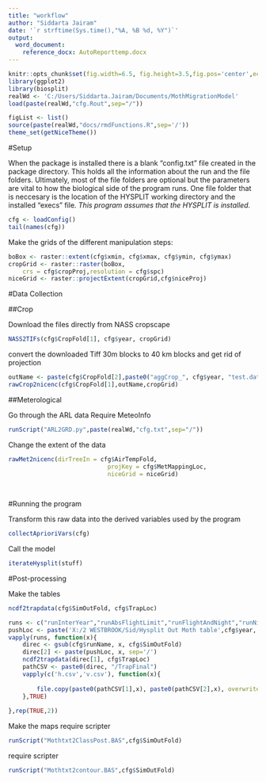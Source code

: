 ```yaml
---
title: "workflow"
author: "Siddarta Jairam"
date: '`r strftime(Sys.time(),"%A, %B %d, %Y")`'
output: 
  word_document:
    reference_docx: AutoReporttemp.docx
---
```


```r
knitr::opts_chunk$set(fig.width=6.5, fig.height=3.5,fig.pos='center',echo=TRUE,comment='>',dpi=800)
library(ggplot2)
library(biosplit)
realWd <- 'C:/Users/Siddarta.Jairam/Documents/MothMigrationModel'
load(paste(realWd,"cfg.Rout",sep="/"))

figList <- list()
source(paste(realWd,"docs/rmdFunctions.R",sep='/'))
theme_set(getNiceTheme())
```

#Setup

When the package is installed there is a blank "config.txt" file created in the package directory. This holds all the information about the run and the file folders. Ultimately, most of the file folders are optional but the parameters are vital to how the biological side of the program runs. One file folder that is neccesary is the location of the HYSPLIT working directory and the installed "execs" file. *This program assumes that the HYSPLIT is installed.*

```r
cfg <- loadConfig()
tail(names(cfg))
```

Make the grids of the different manipulation steps:

```r
boBox <- raster::extent(cfg$xmin, cfg$xmax, cfg$ymin, cfg$ymax)
cropGrid <- raster::raster(boBox,
	crs = cfg$cropProj,resolution = cfg$spc)
niceGrid <- raster::projectExtent(cropGrid,cfg$niceProj)
```


#Data Collection

##Crop

Download the files directly from NASS cropscape

```r
NASS2TIFs(cfg$CropFold[1], cfg$year, cropGrid)
```

convert the downloaded Tiff 30m blocks to 40 km blocks and get rid of projection
```r
outName <- paste(cfg$CropFold[2],paste0("aggCrop_", cfg$year, "test.dat"),sep="/")
rawCrop2nicenc(cfg$CropFold[1],outName,cropGrid)
```


##Meterological

Go through the ARL data 
Require MeteoInfo

```r
runScript("ARL2GRD.py",paste(realWd,"cfg.txt",sep="/"))
```

Change the extent of the data

```r
rawMet2nicenc(dirTreeIn = cfg$AirTempFold,
							projKey = cfg$MetMappingLoc,
							niceGrid = niceGrid)
							
												
```


#Running the program

Transform this raw data into the derived variables used by the program
```r
collectAprioriVars(cfg)
```

Call the model
```r
iterateHysplit(stuff)
```

#Post-processing

Make the tables
```r
ncdf2trapdata(cfg$SimOutFold, cfg$TrapLoc)

runs <- c("runInterYear","runAbsFlightLimit","runFlightAndNight","runNightDurDel")
pushLoc <- paste('X:/2 WESTBROOK/Sid/Hysplit Out Moth table',cfg$year, sep='/')
vapply(runs, function(x){
	direc <- gsub(cfg$runName, x, cfg$SimOutFold)
	direc[2] <- paste(pushLoc, x, sep='/')
	ncdf2trapdata(direc[1], cfg$TrapLoc)
	pathCSV <- paste0(direc, "/TrapFinal")
	vapply(c('h.csv','v.csv'), function(x){
		
		file.copy(paste0(pathCSV[1],x), paste0(pathCSV[2],x), overwrite = TRUE)
	},TRUE)
		
},rep(TRUE,2))

```


Make the maps
require scripter
```r
runScript("Mothtxt2ClassPost.BAS",cfg$SimOutFold)
```

require scripter
```r
runScript("Mothtxt2contour.BAS",cfg$SimOutFold)
```


